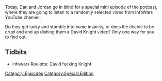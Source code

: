 {{DEFAULTSORT:
    #_EPISODE_0010S:InfoWars Roulette #1
}}{{DISPLAYTITLE:
    InfoWars Roulette #1
}}{{Episode
    | title           = InfoWars Roulette #1
    | caption         = Listen to this episode on [https://knowledgefight.libsyn.com/knowledge-fight-infowars-roulette-1 Libsyn] [https://open.spotify.com/episode/1UAKG9whSoQMRygW1fOWIK Spotify], Read the [[Transcript/InfoWars Roulette 1|Unofficial Transcript]]
    | episodeNumber   = S001
    | length          = 00:52:32
    | airDate         = February 10, 2017
    | episodeType     = [[:Category:Special Edition|Special Edition]]
    | appearance      = [[David Knight]]
    | previousEpisode = [[10: February 6, 2017]]
    | nextEpisode     = [[11: February 10, 2017]]
}}

{{Stub}}

Today, Dan and Jordan go in blind for a special mini episode of the podcast, where they are going to listen to a randomly selected video from InfoWars YouTube channel.

Do they get lucky and stumble into some insanity, or does life decide to be cruel and end up dishing them a David Knight video? Only one way for you to find out.

==Tidbits==

*Infowars Roulette: David fucking Knight

[[Category:Episodes]]
[[Category:Special Edition]]
